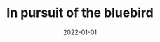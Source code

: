 ---
cover: "./bluebird.png"
date: "2022-01-01"
title: "In pursuit of the bluebird"
defer: false
slug: "/bluebird"
areas: 
   - .
---